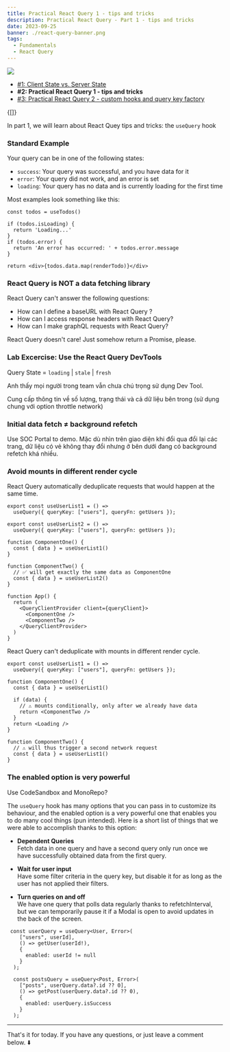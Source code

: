 ```yaml
---
title: Practical React Query 1 - tips and tricks
description: Practical React Query - Part 1 - tips and tricks
date: 2023-09-25
banner: ./react-query-banner.png
tags:
  - Fundamentals
  - React Query
---
```



<img src="./react-query-banner.png" />

- [#1: Client State vs. Server State](client-state-vs-server-state)
- <b>#2: Practical React Query 1 - tips and tricks</b>
- [#3: Practical React Query 2 - custom hooks and query key factory](practical-react-query-2-custom-hooks-and-query-key-factory)

<Translations>{[]}</Translations>

In part 1, we will learn about React Quey tips and tricks: the `useQuery` hook

### Standard Example

Your query can be in one of the following states:

- `success`: Your query was successful, and you have data for it
- `error`: Your query did not work, and an error is set
- `loading`: Your query has no data and is currently loading for the first time

Most examples look something like this:

```tsx:title=standard-example
const todos = useTodos()

if (todos.isLoading) {
  return 'Loading...'
}
if (todos.error) {
  return 'An error has occurred: ' + todos.error.message
}

return <div>{todos.data.map(renderTodo)}</div>
```

### React Query is NOT a data fetching library

React Query can't answer the following questions:

- How can I define a baseURL with React Query ?
- How can I access response headers with React Query?
- How can I make graphQL requests with React Query?

React Query doesn't care! Just somehow return a Promise, please.

### Lab Excercise: Use the React Query DevTools

Query State = `loading` | `stale` | `fresh`

Anh thấy mọi người trong team vẫn chưa chú trọng sử dụng Dev Tool.

Cung cấp thông tin về số lượng, trạng thái và cả dữ liệu bên trong (sử dụng chung với option throttle network)

### Initial data fetch ≠ background refetch

Use SOC Portal to demo. Mặc dù nhìn trên giao diện khi đổi qua đổi lại các trang, dữ liệu có vẻ không thay đổi nhưng ở bên dưới đang có background refetch khá nhiều.

<FetchingComparison />

### Avoid mounts in different render cycle

React Query automatically deduplicate requests that would happen at the same time.

```tsx:title=only-one-network-request
export const useUserList1 = () =>
  useQuery({ queryKey: ["users"], queryFn: getUsers });

export const useUserList2 = () =>
  useQuery({ queryKey: ["users"], queryFn: getUsers });

function ComponentOne() {
  const { data } = useUserList1()
}

function ComponentTwo() {
  // ✅ will get exactly the same data as ComponentOne
  const { data } = useUserList2()
}

function App() {
  return (
    <QueryClientProvider client={queryClient}>
      <ComponentOne />
      <ComponentTwo />
    </QueryClientProvider>
  )
}
```

React Query can't deduplicate with mounts in different render cycle.

```tsx:title=two-network-request-on-first-mount
export const useUserList1 = () =>
  useQuery({ queryKey: ["users"], queryFn: getUsers });

function ComponentOne() {
  const { data } = useUserList1()

  if (data) {
    // ⚠️ mounts conditionally, only after we already have data
    return <ComponentTwo />
  }
  return <Loading />
}

function ComponentTwo() {
  // ⚠️ will thus trigger a second network request
  const { data } = useUserList1()
}

```

### The enabled option is very powerful

Use CodeSandbox and MonoRepo?

The `useQuery` hook has many options that you can pass in to customize its behaviour, and the enabled option is a very powerful one that enables you to do many cool things (pun intended). Here is a short list of things that we were able to accomplish thanks to this option:

- **Dependent Queries** <br/>
  Fetch data in one query and have a second query only run once we have successfully obtained data from the first query.

- **Wait for user input** <br/>
  Have some filter criteria in the query key, but disable it for as long as the user has not applied their filters.

- **Turn queries on and off** <br/>
  We have one query that polls data regularly thanks to refetchInterval, but we can temporarily pause it if a Modal is open to avoid updates in the back of the screen.

```tsx:title=two-network-request-on-first-mount {5,13}
 const userQuery = useQuery<User, Error>(
    ["users", userId],
    () => getUser(userId!),
    {
      enabled: userId != null
    }
  );

  const postsQuery = useQuery<Post, Error>(
    ["posts", userQuery.data?.id ?? 0],
    () => getPost(userQuery.data?.id ?? 0),
    {
      enabled: userQuery.isSuccess
    }
  );

```

---

That's it for today. If you have any questions, or just leave a comment below. ⬇️

<Comments />
